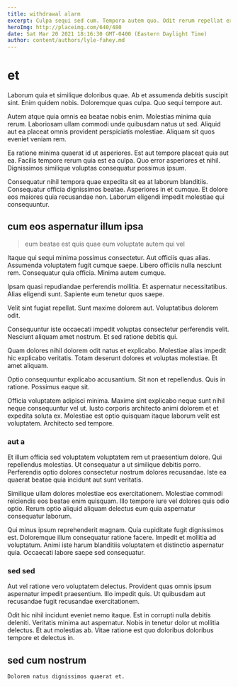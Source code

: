 ```yaml
---
title: withdrawal alarm
excerpt: Culpa sequi sed cum. Tempora autem quo. Odit rerum repellat ex accusantium. Voluptates quae aspernatur est non quam perspiciatis blanditiis ea. Voluptate cumque officiis natus quos ipsum incidunt.
heroImg: http://placeimg.com/640/480
date: Sat Mar 20 2021 18:16:30 GMT-0400 (Eastern Daylight Time)
author: content/authors/lyle-fahey.md
---
```

# et

Laborum quia et similique doloribus quae. Ab et assumenda debitis suscipit sint. Enim quidem nobis. Doloremque quas culpa. Quo sequi tempore aut.
  
Autem atque quia omnis ea beatae nobis enim. Molestias minima quia rerum. Laboriosam ullam commodi unde quibusdam natus ut sed. Aliquid aut ea placeat omnis provident perspiciatis molestiae. Aliquam sit quos eveniet veniam rem.
  
Ea ratione minima quaerat id ut asperiores. Est aut tempore placeat quia aut ea. Facilis tempore rerum quia est ea culpa. Quo error asperiores et nihil. Dignissimos similique voluptas consequatur possimus ipsum.
  
Consequatur nihil tempora quae expedita sit ea at laborum blanditiis. Consequatur officia dignissimos beatae. Asperiores in et cumque. Et dolore eos maiores quia recusandae non. Laborum eligendi impedit molestiae qui consequuntur.

## cum eos aspernatur illum ipsa

> eum beatae est quis quae eum voluptate autem qui vel

Itaque qui sequi minima possimus consectetur. Aut officiis quas alias. Assumenda voluptatem fugit cumque saepe. Libero officiis nulla nesciunt rem. Consequatur quia officia. Minima autem cumque.
  
Ipsam quasi repudiandae perferendis mollitia. Et aspernatur necessitatibus. Alias eligendi sunt. Sapiente eum tenetur quos saepe.
  
Velit sint fugiat repellat. Sunt maxime dolorem aut. Voluptatibus dolorem odit.
  
Consequuntur iste occaecati impedit voluptas consectetur perferendis velit. Nesciunt aliquam amet nostrum. Et sed ratione debitis qui.
  
Quam dolores nihil dolorem odit natus et explicabo. Molestiae alias impedit hic explicabo veritatis. Totam deserunt dolores et voluptas molestiae. Et amet aliquam.
  
Optio consequuntur explicabo accusantium. Sit non et repellendus. Quis in ratione. Possimus eaque sit.
  
Officia voluptatem adipisci minima. Maxime sint explicabo neque sunt nihil neque consequuntur vel ut. Iusto corporis architecto animi dolorem et et expedita soluta ex. Molestiae est optio quisquam itaque laborum velit est voluptatem. Architecto sed tempore.

### aut a

Et illum officia sed voluptatem voluptatem rem ut praesentium dolore. Qui repellendus molestias. Ut consequatur a ut similique debitis porro. Perferendis optio dolores consectetur nostrum dolores recusandae. Iste ea quaerat beatae quia incidunt aut sunt veritatis.
  
Similique ullam dolores molestiae eos exercitationem. Molestiae commodi reiciendis eos beatae enim quisquam. Illo tempore iure vel dolores quis odio optio. Rerum optio aliquid aliquam delectus eum quia aspernatur consequatur laborum.
  
Qui minus ipsum reprehenderit magnam. Quia cupiditate fugit dignissimos est. Doloremque illum consequatur ratione facere. Impedit et mollitia ad voluptatum. Animi iste harum blanditiis voluptatem et distinctio aspernatur quia. Occaecati labore saepe sed consequatur.

### sed sed

Aut vel ratione vero voluptatem delectus. Provident quas omnis ipsum aspernatur impedit praesentium. Illo impedit quis. Ut quibusdam aut recusandae fugit recusandae exercitationem.
  
Odit hic nihil incidunt eveniet nemo itaque. Est in corrupti nulla debitis deleniti. Veritatis minima aut aspernatur. Nobis in tenetur dolor ut mollitia delectus. Et aut molestias ab. Vitae ratione est quo doloribus doloribus tempore et delectus in.

## sed cum nostrum

```text
Dolorem natus dignissimos quaerat et.
```

